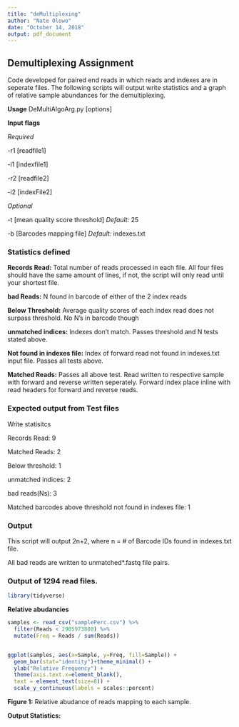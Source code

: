 ---
title: "deMultiplexing"
author: "Nate Olowo"
date: "October 14, 2018"
output: pdf_document
---
## Demultiplexing Assignment
Code developed for paired end reads in which reads and indexes are in seperate files. The following scripts
will output write statistics and a graph of relative sample abundances for the demultiplexing. 

__Usage__ 
DeMultiAlgoArg.py [options]

__Input flags__

_Required_

-r1 [readfile1] 

-i1 [indexfile1] 

-r2 [readfile2] 

-i2 [indexFile2] 

_Optional_

-t [mean quality score threshold] _Default:_ 25

-b [Barcodes mapping file] _Default:_ indexes.txt


### Statistics defined

__Records Read:__ Total number of reads processed in each file. All four files should have the same amount of lines, if not, the script will only read until your shortest file.

__bad Reads:__ N found in barcode of either of the 2 index reads

__Below Threshold:__ Average quality scores of each index read does not surpass threshold. No N's in barcode though

__unmatched indices:__ Indexes don't match. Passes threshold and N tests stated above.

__Not found in indexes file:__ Index of forward read not found in indexes.txt input file. Passes all tests above. 

__Matched Reads:__ Passes all above test. Read written to respective sample with forward and reverse written seperately. Forward index place inline with read headers for forward and reverse reads. 

### Expected output from Test files
Write statisitcs

Records Read:  9

Matched Reads:  2

Below threshold:  1

unmatched indices:  2

bad reads(Ns):  3

Matched barcodes above threshold not found in indexes file:  1

### Output
This script will output 2n+2, where n = # of Barcode IDs found in indexes.txt file.

All bad reads are written to unmatched*.fastq file pairs. 


### Output of 1294 read files. 
``` {r, include = FALSE}
library(tidyverse)
```

__Relative abudancies__
```{r, echo=FALSE}
samples <- read_csv("samplePerc.csv") %>%
  filter(Reads < 2905973880) %>%
  mutate(Freq = Reads / sum(Reads))


ggplot(samples, aes(x=Sample, y=Freq, fill=Sample)) +
  geom_bar(stat="identity")+theme_minimal() +
  ylab("Relative Frequency") +
  theme(axis.text.x=element_blank(),
  text = element_text(size=8)) +
  scale_y_continuous(labels = scales::percent)

```
__Figure 1:__ Relative abudance of reads mapping to each sample. 

__Output Statistics:__
